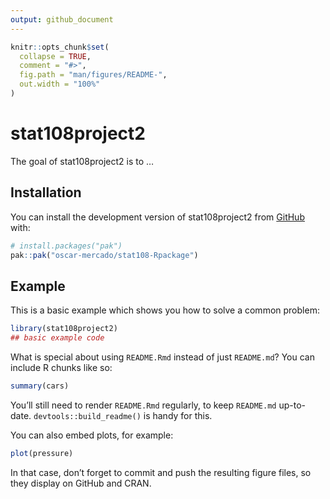 ```yaml
---
output: github_document
---
```


<!-- README.md is generated from README.Rmd. Please edit that file -->

```r
knitr::opts_chunk$set(
  collapse = TRUE,
  comment = "#>",
  fig.path = "man/figures/README-",
  out.width = "100%"
)
```

# stat108project2

<!-- badges: start -->
<!-- badges: end -->

The goal of stat108project2 is to ...

## Installation

You can install the development version of stat108project2 from [GitHub](https://github.com/) with:

``` r
# install.packages("pak")
pak::pak("oscar-mercado/stat108-Rpackage")
```

## Example

This is a basic example which shows you how to solve a common problem:

```r
library(stat108project2)
## basic example code
```

What is special about using `README.Rmd` instead of just `README.md`? You can include R chunks like so:

```r
summary(cars)
```

You'll still need to render `README.Rmd` regularly, to keep `README.md` up-to-date. `devtools::build_readme()` is handy for this.

You can also embed plots, for example:

```r
plot(pressure)
```

In that case, don't forget to commit and push the resulting figure files, so they display on GitHub and CRAN.

